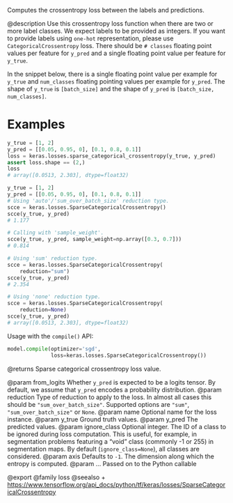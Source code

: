 Computes the crossentropy loss between the labels and predictions.

@description
Use this crossentropy loss function when there are two or more label
classes.  We expect labels to be provided as integers. If you want to
provide labels using `one-hot` representation, please use
`CategoricalCrossentropy` loss.  There should be `# classes` floating point
values per feature for `y_pred` and a single floating point value per
feature for `y_true`.

In the snippet below, there is a single floating point value per example for
`y_true` and `num_classes` floating pointing values per example for
`y_pred`. The shape of `y_true` is `[batch_size]` and the shape of `y_pred`
is `[batch_size, num_classes]`.

# Examples
```python
y_true = [1, 2]
y_pred = [[0.05, 0.95, 0], [0.1, 0.8, 0.1]]
loss = keras.losses.sparse_categorical_crossentropy(y_true, y_pred)
assert loss.shape == (2,)
loss
# array([0.0513, 2.303], dtype=float32)
```
```python
y_true = [1, 2]
y_pred = [[0.05, 0.95, 0], [0.1, 0.8, 0.1]]
# Using 'auto'/'sum_over_batch_size' reduction type.
scce = keras.losses.SparseCategoricalCrossentropy()
scce(y_true, y_pred)
# 1.177
```

```python
# Calling with 'sample_weight'.
scce(y_true, y_pred, sample_weight=np.array([0.3, 0.7]))
# 0.814
```

```python
# Using 'sum' reduction type.
scce = keras.losses.SparseCategoricalCrossentropy(
    reduction="sum")
scce(y_true, y_pred)
# 2.354
```

```python
# Using 'none' reduction type.
scce = keras.losses.SparseCategoricalCrossentropy(
    reduction=None)
scce(y_true, y_pred)
# array([0.0513, 2.303], dtype=float32)
```

Usage with the `compile()` API:

```python
model.compile(optimizer='sgd',
              loss=keras.losses.SparseCategoricalCrossentropy())
```

@returns
Sparse categorical crossentropy loss value.

@param from_logits Whether `y_pred` is expected to be a logits tensor. By
    default, we assume that `y_pred` encodes a probability distribution.
@param reduction Type of reduction to apply to the loss. In almost all cases
    this should be `"sum_over_batch_size"`.
    Supported options are `"sum"`, `"sum_over_batch_size"` or `None`.
@param name Optional name for the loss instance.
@param y_true Ground truth values.
@param y_pred The predicted values.
@param ignore_class Optional integer. The ID of a class to be ignored during
    loss computation. This is useful, for example, in segmentation
    problems featuring a "void" class (commonly -1 or 255) in
    segmentation maps. By default (`ignore_class=None`), all classes are
    considered.
@param axis Defaults to `-1`. The dimension along which the entropy is
    computed.
@param ... Passed on to the Python callable

@export
@family loss
@seealso
+ <https://www.tensorflow.org/api_docs/python/tf/keras/losses/SparseCategoricalCrossentropy>
